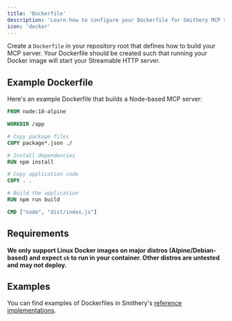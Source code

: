```yaml
---
title: 'Dockerfile'
description: 'Learn how to configure your Dockerfile for Smithery MCP servers.'
icon: 'docker'
---
```


Create a `Dockerfile` in your repository root that defines how to build your MCP server. Your Dockerfile should be created such that running your Docker image will start your Streamable HTTP server.

## Example Dockerfile

Here's an example Dockerfile that builds a Node-based MCP server:

```dockerfile
FROM node:18-alpine

WORKDIR /app

# Copy package files
COPY package*.json ./

# Install dependencies
RUN npm install

# Copy application code
COPY . .

# Build the application
RUN npm run build

CMD ["node", "dist/index.js"]
```

## Requirements

**We only support Linux Docker images on major distros (Alpine/Debian-based) and expect `sh` to run in your container. Other distros are untested and may not deploy.**

## Examples

You can find examples of Dockerfiles in Smithery's [reference implementations](https://github.com/smithery-ai/mcp-servers).